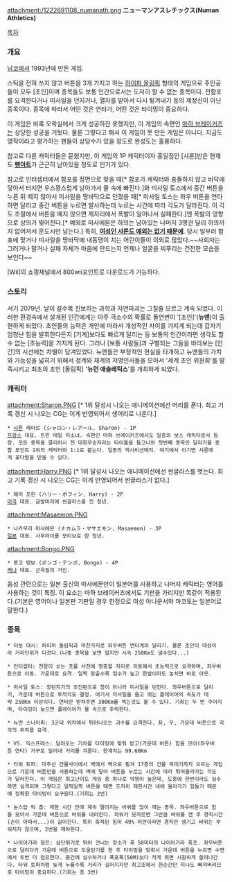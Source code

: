 attachment:/1222691108_numanath.png
{{{#!html
<iframe width="560" height="315" src="http://www.youtube.com/embed/ZR2LISdcPbw" frameborder="0" allowfullscreen></iframe>
}}}
'''ニューマンアスレチックス(Numan Athletics)'''

[[목차]]

=== 개요 ===
[[남코]]에서 1993년에 만든 게임.

스틱을 전혀 쓰지 않고 버튼을 3개 가지고 하는 [[하이퍼 올림픽]] 형태의 게임으로 주인공들이 모두 [초인]이며 종목들도 보통 인간으로서는 도저히 할 수 없는 종목이다. 전함포를 요격한다거나 미사일을 던지거나, 열차를 받아서 다시 튕겨내기 등의 제정신이 아닌 종목이다. 
종목에 따라서 어떤 것은 연타가, 어떤 것은 타이밍이 중요하다.

이 게임은 비록 오락실에서 크게 성공하진 못했지만, 이 게임의 속편인 [[마하 브레이커즈]]는 상당한 성공을 거뒀다. 물론 그렇다고 해서 이 게임이 못 만든 게임은 아니다. 지금도 명작이라고 평가하는 팬들이 상당수가 있을 정도로 완성도는 훌륭하다.

참고로 다른 캐릭터들은 묻혔지만, 이 게임의 1P 캐릭터이자 홍일점인 [샤론]만은 현재도 '''[http://www.pixiv.net/tags.php?tag=%E3%83%8B%E3%83%A5%E3%83%BC%E3%83%9E%E3%83%B3%E3%82%A2%E3%82%B9%E3%83%AC%E3%83%81%E3%83%83%E3%82%AF%E3%82%B9 팬아트]'''가 근근히 남아있을 정도로 인기가 있다.

참고로 인터셉터에서 함포를 정면으로 맞을 때[* 함포가 캐릭터와 충돌하지 않고 바닥에 닿아서 터지면 우스꽝스럽게 날아가서 물 속에 빠진다.]와 미사일 토스에서 중간 버튼을 누른 뒤 떼지 않아서 미사일을 땅바닥으로 던졌을 때[* 미사일 토스는 좌우 버튼을 연타하면 달리고 중간 버튼을 누르면 발사하는데 누르는 시간에 따라 각도가 달라진다. 이 각도 조절에서 버튼을 떼지 않으면 제자리에서 폭발이 일어나서 실패한다.]엔 폭발의 영향으로 상의가 찢어진다.[* 예외로 마사에몬은 하의는 남아있는 나머지 3명관 달리 하의까지 없어져서 훈도시만 남는다.] 특히, '''[http://bbs2.ruliweb.daum.net/gaia/do/ruliweb/family/216/read?articleId=21572473&bbsId=G005&itemId=63&pageIndex=1 여성인 샤론도 예외는 없기 때문에]'''. 당시 일부러 함포에 맞거나 미사일을 땅바닥에 내동댕이 치는 어린이들이 의외로 많았다.~~사회자는 그러거나 말거나 실패 자체가 마음에 안드는지 언제나 얼굴을 찌푸리는 건전한 모습을 보인다~~

[Wii]의 쇼핑채널에서 800wii포인트로 다운로드가 가능하다.

=== 스토리 ===
서기 2079년. 날이 갈수록 진보하는 과학과 자연파괴는 그칠줄 모르고 계속 되었다. 이러한 환경속에서 살게된 인간에게는 아주 극소수의 확률로 돌연변이 '[초인]'('''뉴맨''')이 출현하게 되었다. 초인들의 능력은 개인에 따라서 개성적인 차이를 가지게 되는데 갑자기 엄청난 힘을 발휘한다든지 [기계]보다도 빠르게 달리는 등 보통의 인간이라면 생각도 할 수 없는 [초능력]을 가지게 된다. 그러나 [보통 사람들]과 구별되는 그들을 바라보는 [인간]의 시선에는 차별이 담겨있었다.
뉴맨들은 부정적인 현실을 타개하고 뉴맨들의 가치와 가능성을 넓히기 위해서 정계와 재계의 저명인사들을 모아서 '세계 초인 위원회'를 발족시키고 최초의 초인 [올림픽] ''''뉴먼 애슬레틱스''''를 개최하게 되었다.

=== 캐릭터 ===
attachment:Sharon.PNG [* 1위 달성시 나오는 애니메이션에선 머리를 푼다. 최고 기록 갱신 시 나오는 CG는 이게 반영되어서 생머리로 나온다.]
 * [[샤론]] 레아르 (シャロン・レアール, Sharon) - 1P
 [[프랑스]] 대표. 트윈 테일 미소녀. 속편인 마하 브레이커즈에서도 일종의 보스 캐릭터로서 등장. 모든 종목을 클리어시 전 대회우승자라는 타이틀을 들고나와 첫번째 종목인 달리기를 종합 포인트 1위의 캐릭터와 1:1로 붙는다. 일종의 엑시비션매치. 여기에서 이기면 샤론에게 꽃다발을 받을 수 있다.

attachment:Harry.PNG [* 1위 달성시 나오는 애니메이션에선 썬글라스를 벗는다. 최고 기록 갱신 시 나오는 CG는 이게 반영되어서 썬글라스가 없다.]
 * 해리 포핀 (ハリー・ポフィン, Harry) - 2P
 [[미국]] 대표. 금발머리에 썬글라스를 낀 청년.

attachment:Masaemon.PNG
 * 나카무라 마사에몬 (ナカムラ・マサエモン, Masaemon) - 3P
 [[일본]] 대표. 사무라이를 모티브로 한 청년.

attachment:Bongo.PNG
 * 봉고 텐보 (ボンゴ・テンボ, Bongo) - 4P
 [[케냐]] 대표. 근육질의 거인.

음성 관련으로는 일본 출신의 마사에몬만이 일본어를 사용하고 나머지 캐릭터는 영어를 사용하는 것이 특징. 이 요소는 마하 브레이커즈에서도 기판을 가리지만 똑같이 적용된다.(기본은 영어이나 일본판 기판일 경우 한정으로 여성 아나운서와 마코토는 일본어로 말한다.)


=== 종목 ===

 * 터보 대시: 하이퍼 올림픽과 마찬가지로 좌우버튼 연타계의 달리기. 몰론 초인이 대상이라 거리단위가 다르다.(나중 종목을 보면 알지만 시속 250Km도 낼수있다...)

 * 인터셉터: 전함이 쏘는 포를 사전에 명중할 자리로 이동해서 초능력으로 요격하며, 좌우버튼으로 이동. 가운데로 요격. 일찍 맞출수록 점수가 높고 한발이라도 놓치면 바로 아웃.

 * 미사일 토스: 창던지기의 초인판으로 창이 아니라 미사일을 던진다. 좌우버튼으로 달리기, 가운데 버튼으로 투척각도 결정. 여기서 미사일을 들고 뛰는 플레이어의 속도가 대략 250Km 이상이다. 연타만 받쳐주면 300Km를 찍는것도 볼 수 있다. 기회는 두 번 주어지며, 타이밍이 늦으면 플레이어가 물 속으로 추락한다.

 * 뉴먼 스나이퍼: 3군데 위치에서 튀어나오는 괴수를 요격한다. 좌, 우, 가운데 버튼으로 각각의 위치를 요격. 

 * VS. 익스프레스: 달려오는 기차를 타이밍에 맞춰 받고(가운데 버튼) 힘을 모아(좌우버튼 연타) 거꾸로 밀어내 거리를 겨룬다. 한계치는 99.60Km

 * 타워 토퍼: 마주선 건물사이에서 벽에서 벽으로 튕겨 17층의 건물 꼭대기까지 오르는 게임으로 가운데 버튼만을 사용하는데 벽에 닿아 버튼을 누르는 시간에 따라 튀어올라가는 각도가 달라진다. 이 게임은 최고난이도 게임 중 하나로 악명이 높은데, 도중에 한번이라도 실수하면 실격되며 그렇다고 일찍일찍 버튼을 떼면 도저히 제한시간 내에 올라가기 힘들기 때문에 정확한 타이밍이 요구된다.(기회는 2번)

 * 논스탑 락 촙: 제한 시간 안에 계속 떨어지는 바위를 많이 깨는 종목. 좌우버튼으로 힘을 모아서 가운데 버튼으로 바위를 내려친다. 파워가 모자르면 그만큼 바위를 깬 후 경직시간(손이 아파서...)이 길어진다. 특히 축적된 힘이 49% 미만이라면 경직만 생기고 바위는 부숴지지 않으며, 2번을 깨야한다.

 * 나이아가라 점프: 삼단뛰기로 뛰어 건너는 장소가 폭 50미터의 나이아가라 폭포. 좌우버튼으로 달리다가 가운데 버튼으로 도움닫기를 한 후 타이밍을 맞춰서 가운데 버튼을 누르면 수면에서 두번 더 점프한다. 중간에 실수하거나 폭포폭(50M)보다 적게 뛰면 시원하게 쓸려나간다. 타워 토퍼처럼 늦게 누를수록 거리가 길어지지만 최고조에서 한순간만 지나도 빠져버리므로 타이밍이 중요하다.(기회는 총 3번)
